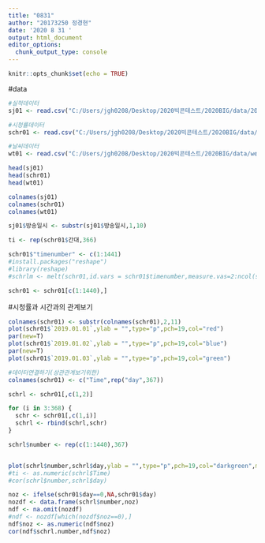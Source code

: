 ```yaml
---
title: "0831"
author: "20173250 정경현"
date: '2020 8 31 '
output: html_document
editor_options: 
  chunk_output_type: console
---
```


```r
knitr::opts_chunk$set(echo = TRUE)
```

#data
```r

#실적데이터 
sj01 <- read.csv("C:/Users/jgh0208/Desktop/2020빅콘테스트/2020BIG/data/2020빅콘테스트 문제데이터(데이터분석분야-챔피언리그)_update_200818/01_제공데이터/2020 빅콘테스트 데이터분석분야-챔피언리그_2019년 실적데이터_v1_200818.csv")

#시청률데이터
schr01 <- read.csv("C:/Users/jgh0208/Desktop/2020빅콘테스트/2020BIG/data/2020빅콘테스트 문제데이터(데이터분석분야-챔피언리그)_update_200818/01_제공데이터/2020 빅콘테스트 데이터분석분야-챔피언리그_시청률 데이터.csv")

#날씨데이터
wt01 <- read.csv("C:/Users/jgh0208/Desktop/2020빅콘테스트/2020BIG/data/weather201901011231.csv")

head(sj01)
head(schr01)
head(wt01)

colnames(sj01)
colnames(schr01)
colnames(wt01)

sj01$방송일시 <- substr(sj01$방송일시,1,10)

ti <- rep(schr01$간대,366)

schr01$"timenumber" <- c(1:1441)
#install.packages("reshape")
#library(reshape)
#schrlm <- melt(schr01,id.vars = schr01$timenumber,measure.vas=2:ncol(schr01))

schr01 <- schr01[c(1:1440),]

```

#시청률과 시간과의 관계보기
```r
colnames(schr01) <- substr(colnames(schr01),2,11)
plot(schr01$`2019.01.01`,ylab = "",type="p",pch=19,col="red")
par(new=T)
plot(schr01$`2019.01.02`,ylab = "",type="p",pch=19,col="blue")
par(new=T)
plot(schr01$`2019.01.03`,ylab = "",type="p",pch=19,col="green")

#데이터연결하기(상관관계보기위한)
colnames(schr01) <- c("Time",rep("day",367))

schrl <- schr01[,c(1,2)]

for (i in 3:368) {
  schr <- schr01[,c(1,i)]
  schrl <- rbind(schrl,schr)
}

schrl$number <- rep(c(1:1440),367)


plot(schrl$number,schrl$day,ylab = "",type="p",pch=19,col="darkgreen",main="시간대별 시청률",xlab="시간대별")
#ti <- as.numeric(schrl$Time)
#cor(schrl$number,schrl$day)

noz <- ifelse(schr01$day==0,NA,schr01$day)
nozdf <- data.frame(schrl$number,noz)
ndf <- na.omit(nozdf)
#ndf <- nozdf[which(nozdf$noz==0),]
ndf$noz <- as.numeric(ndf$noz)
cor(ndf$schrl.number,ndf$noz)



```